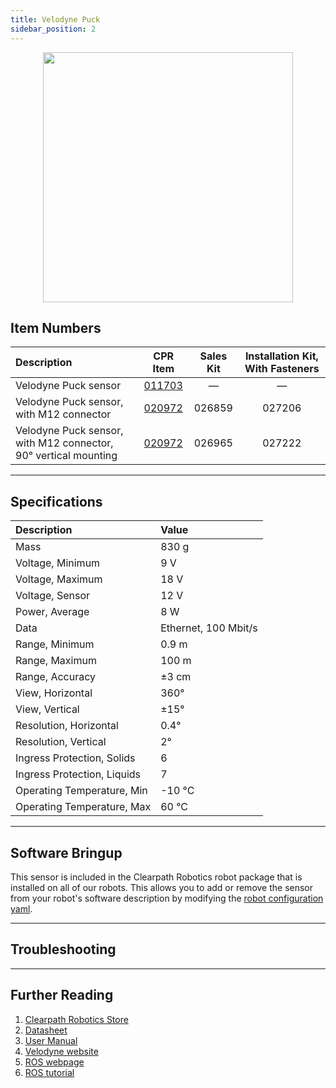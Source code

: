 ```yaml
---
title: Velodyne Puck
sidebar_position: 2
---
```



<center>
  <img
    src="/img/sensor_images/sensor_velodyne_puck_1.jpg"
    width="400"
  />
</center>

## Item Numbers

| Description                                                     |                         CPR Item                         | Sales Kit | Installation Kit, With Fasteners |
| :-------------------------------------------------------------- | :------------------------------------------------------: | :-------: | :------------------------------: |
| Velodyne Puck sensor                                            | [011703](/assets/pdf/clearpath_robotics_011703-TDS2.pdf) |     —     |                —                 |
| Velodyne Puck sensor, with M12 connector                        | [020972](/assets/pdf/clearpath_robotics_020972-TDS2.pdf) |  026859   |              027206              |
| Velodyne Puck sensor, with M12 connector, 90° vertical mounting | [020972](/assets/pdf/clearpath_robotics_020972-TDS2.pdf) |  026965   |              027222              |

---

## Specifications

| Description                 | Value                |
| :-------------------------- | :------------------- |
| Mass                        | 830 g                |
| Voltage, Minimum            | 9 V                  |
| Voltage, Maximum            | 18 V                 |
| Voltage, Sensor             | 12 V                 |
| Power, Average              | 8 W                  |
| Data                        | Ethernet, 100 Mbit/s |
| Range, Minimum              | 0.9 m                |
| Range, Maximum              | 100 m                |
| Range, Accuracy             | ±3 cm                |
| View, Horizontal            | 360°                 |
| View, Vertical              | ±15°                 |
| Resolution, Horizontal      | 0.4°                 |
| Resolution, Vertical        | 2°                   |
| Ingress Protection, Solids  | 6                    |
| Ingress Protection, Liquids | 7                    |
| Operating Temperature, Min  | -10 °C               |
| Operating Temperature, Max  | 60 °C                |

---

## Software Bringup

This sensor is included in the Clearpath Robotics robot package that is installed on all of our robots.
This allows you to add or remove the sensor from your robot's software description by modifying the [robot configuration yaml](../../../../ros/config/yaml.mdx#lidar-3d).

---

## Troubleshooting

<Support />

---

## Further Reading

1.  [Clearpath Robotics Store](https://store.clearpathrobotics.com/collections/3d-lidar/products/puck)
2.  [Datasheet](/assets/pdf/clearpath_robotics_011703-TDS2.pdf)
3.  [User Manual](/assets/pdf/clearpath_robotics_011703-TDS1.pdf)
4.  [Velodyne website](https://store.clearpathrobotics.com/collections/3d-lidar/products/puck)
5.  [ROS webpage](http://wiki.ros.org/velodyne)
6.  [ROS tutorial](http://wiki.ros.org/velodyne/Tutorials/Getting%20Started%20with%20the%20Velodyne%20VLP16)
